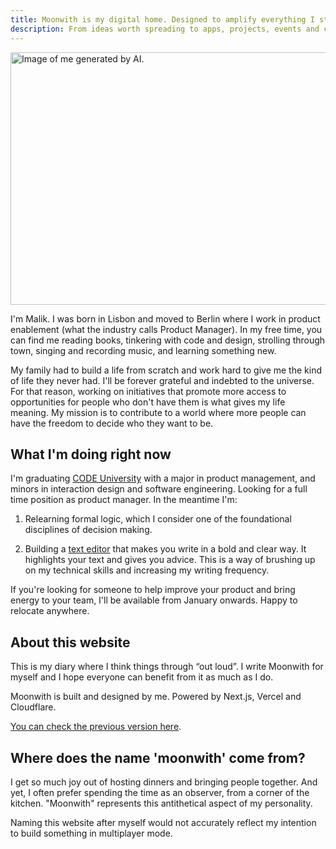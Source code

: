 ```yaml
---
title: Moonwith is my digital home. Designed to amplify everything I stand for.
description: From ideas worth spreading to apps, projects, events and communities that foster connection, enable education and create more access to opportunities.
---
```


<Image src="/malik_bw.jpg" width="718" height="404" alt="Image of me generated by AI." />

I'm Malik. I was born in Lisbon and moved to Berlin where I work in product enablement (what the industry calls Product Manager). In my free time, you can find me reading books, tinkering with code and design, strolling through town, singing and recording music, and learning something new.

My family had to build a life from scratch and work hard to give me the kind of life they never had. I'll be forever grateful and indebted to the universe. For that reason, working on initiatives that promote more access to opportunities for people who don't have them is what gives my life meaning. My mission is to contribute to a world where more people can have the freedom to decide who they want to be.

## What I'm doing right now
I'm graduating [CODE University](https://code.berlin/en/) with a major in product management, and minors in interaction design and software engineering. Looking for a full time position as product manager. In the meantime I'm:

1. Relearning formal logic, which I consider one of the foundational disciplines of decision making.

2. Building a [text editor](/dashboard) that makes you write in a bold and clear way. It highlights your text and gives you advice. This is a way of brushing up on my technical skills and increasing my writing frequency.

If you're looking for someone to help improve your product and bring energy to your team, I'll be available from January onwards. Happy to relocate anywhere.

## About this website
This is my diary where I think things through “out loud”. I write Moonwith for myself and I hope everyone can benefit from it as much as I do.

Moonwith is built and designed by me. Powered by Next.js, Vercel and Cloudflare.

[You can check the previous version here](https://moonwith.com/).

## Where does the name 'moonwith' come from?
I get so much joy out of hosting dinners and bringing people together. And yet, I often prefer spending the time as an observer, from a corner of the kitchen. "Moonwith" represents this antithetical aspect of my personality.

Naming this website after myself would not accurately reflect my intention to build something in multiplayer mode.